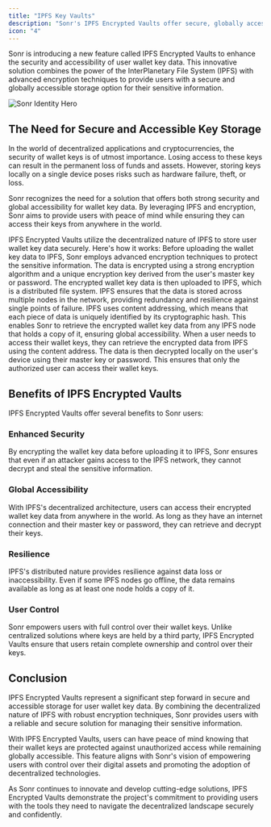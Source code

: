 ```yaml
---
title: "IPFS Key Vaults"
description: "Sonr's IPFS Encrypted Vaults offer secure, globally accessible storage for wallet keys, empowering users with control and peace of mind."
icon: "4"
---
```


Sonr is introducing a new feature called IPFS Encrypted Vaults to enhance the security and accessibility of user wallet key data. This innovative solution combines the power of the InterPlanetary File System (IPFS) with advanced encryption techniques to provide users with a secure and globally accessible storage option for their sensitive information.

<Frame>
<img
  src="/static/diagrams/ipfs-key-management.png"
  alt="Sonr Identity Hero"
/>
</Frame>


## The Need for Secure and Accessible Key Storage

In the world of decentralized applications and cryptocurrencies, the security of wallet keys is of utmost importance. Losing access to these keys can result in the permanent loss of funds and assets. However, storing keys locally on a single device poses risks such as hardware failure, theft, or loss.

Sonr recognizes the need for a solution that offers both strong security and global accessibility for wallet key data. By leveraging IPFS and encryption, Sonr aims to provide users with peace of mind while ensuring they can access their keys from anywhere in the world.

<AccordionGroup>
  <Accordion title="How IPFS Encrypted Vaults Work">
    IPFS Encrypted Vaults utilize the decentralized nature of IPFS to store user wallet key data securely. Here's how it works:
  </Accordion>

  <Accordion title="Encryption">
    Before uploading the wallet key data to IPFS, Sonr employs advanced encryption techniques to protect the sensitive information. The data is encrypted using a strong encryption algorithm and a unique encryption key derived from the user's master key or password.
  </Accordion>

  <Accordion title="IPFS Storage">
    The encrypted wallet key data is then uploaded to IPFS, which is a distributed file system. IPFS ensures that the data is stored across multiple nodes in the network, providing redundancy and resilience against single points of failure.
  </Accordion>

  <Accordion title="Content Addressing">
    IPFS uses content addressing, which means that each piece of data is uniquely identified by its cryptographic hash. This enables Sonr to retrieve the encrypted wallet key data from any IPFS node that holds a copy of it, ensuring global accessibility.
  </Accordion>

  <Accordion title="Decryption">
    When a user needs to access their wallet keys, they can retrieve the encrypted data from IPFS using the content address. The data is then decrypted locally on the user's device using their master key or password. This ensures that only the authorized user can access their wallet keys.
  </Accordion>
</AccordionGroup>

## Benefits of IPFS Encrypted Vaults

IPFS Encrypted Vaults offer several benefits to Sonr users:

### Enhanced Security

By encrypting the wallet key data before uploading it to IPFS, Sonr ensures that even if an attacker gains access to the IPFS network, they cannot decrypt and steal the sensitive information.

### Global Accessibility

With IPFS's decentralized architecture, users can access their encrypted wallet key data from anywhere in the world. As long as they have an internet connection and their master key or password, they can retrieve and decrypt their keys.

### Resilience

IPFS's distributed nature provides resilience against data loss or inaccessibility. Even if some IPFS nodes go offline, the data remains available as long as at least one node holds a copy of it.

### User Control

Sonr empowers users with full control over their wallet keys. Unlike centralized solutions where keys are held by a third party, IPFS Encrypted Vaults ensure that users retain complete ownership and control over their keys.

## Conclusion

IPFS Encrypted Vaults represent a significant step forward in secure and accessible storage for user wallet key data. By combining the decentralized nature of IPFS with robust encryption techniques, Sonr provides users with a reliable and secure solution for managing their sensitive information.

With IPFS Encrypted Vaults, users can have peace of mind knowing that their wallet keys are protected against unauthorized access while remaining globally accessible. This feature aligns with Sonr's vision of empowering users with control over their digital assets and promoting the adoption of decentralized technologies.

As Sonr continues to innovate and develop cutting-edge solutions, IPFS Encrypted Vaults demonstrate the project's commitment to providing users with the tools they need to navigate the decentralized landscape securely and confidently.
